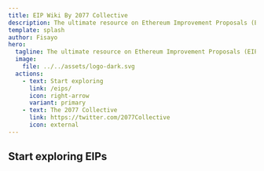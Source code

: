 ```yaml
---
title: EIP Wiki By 2077 Collective
description: The ultimate resource on Ethereum Improvement Proposals (EIPs) for research nerds.
template: splash
author: Fisayo
hero:
  tagline: The ultimate resource on Ethereum Improvement Proposals (EIPs) for research nerds.
  image:
    file: ../../assets/logo-dark.svg
  actions:
    - text: Start exploring
      link: /eips/
      icon: right-arrow
      variant: primary
    - text: The 2077 Collective
      link: https://twitter.com/2077Collective
      icon: external
---
```



## Start exploring EIPs

<CardGrid stagger>
	<LinkCard
        title="Getting Started"
        icon="open-book"
        description="An in-depth beginner friendly introduction to EIPs."
        href="/eips/get-started/"
    />
	<LinkCard
        title="Protocol"
        description="Ethereum Improvement Proposals (EIPs) that require a change to Ethereum’s consensus layer (CL) and execution layer (EL). This includes proposals that modify or alter the Ethereum Virtual Machine (EVM), consensus protocol (Proof of Stake & Proof of Work), and Ethereum’s networking stack."
        href="/eips/protocol/consensus/"
    />
	<LinkCard 
        title="Infrastructure"
        description="Ethereum Improvement Proposals (EIPs) that touch Ethereum’s infrastructure layer. Mostly around JSON-RPC APIs, wallets, bridges/interoperability protocols, and staking node operators."
        href="/eips/infra/bridges/"
    />
	<LinkCard
        title="Applications"
        description="Ethereum Improvement Proposals (EIPs) that touch Ethereum’s application layer. Often defined as a separate subcategory of EIPs: Ethereum Request for Comments (ERCs). Application-layer standards include standards to ensure interoperability between tokens, applications, and general proposals to improve the Ethereum development process."
        href="/eips/applications/aa/"
    />
	<LinkCard
        title="Layer 2"
        icon="open-book"
        description="Rollup Improvement Proposals (RIPs) proposed for adoption by Ethereum L2s and Ethereum L3s."
        href="/eips/layer2/rip/"
    />
	<LinkCard
        title="Contributing"
        icon="open-book"
        description="How to make contributions to 2077 EIPwiki, an open-source beginner friendly introductory resource to
        to all things EIPs"
        href="/eips/contributing/"
    />
</CardGrid>
